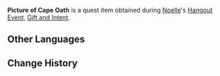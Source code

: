 {{Item Infobox
|id           = 100811
|image        = Item Picture.png
|type         = Quest Items
|description  = A picture taken for [[Beatrice|Bea]]. It shows a scenic view of the beach at Cape Oath.
|source1      = Obtained during [[Gift and Intent]]
}}
'''Picture of Cape Oath''' is a quest item obtained during [[Noelle]]'s [[Hangout Event]], [[Gift and Intent]].

==Other Languages==
{{Other Languages|default_hidden = 1
|en      = Picture of Cape Oath
|zhs     = 「誓言岬」的风景画
|zhs_rm  = "Shìyán-jiǎ" de Fēngjǐng-huà
|zht     = 「誓言岬」的風景畫
|zht_rm  = "Shìyán-jiǎ" de Fēngjǐng-huà
|ja      = 「誓いの岬」の風景画
|ja_rm   = "Chikai no Misaki" no Fuukeiga
|ko      = 「맹세의 갑각」 풍경 사진
|ko_rm   = 
|es      = Imagen del paisaje del Cabo del Juramento
|fr      = Photo du Cap de la Promesse
|ru      = Пейзаж мыса Веры
|th      = ภาพวิว Cape Oath
|th_rm   = 
|vi      = Ảnh chụp phong cảnh Đỉnh Lời Thề
|de      = Landschaftsbild vom „Gelöbniskap“
|id      = Gambar Cape Oath
|pt      = Foto do Cabo do Juramento
}}

==Change History==
{{Change History|1.4}}